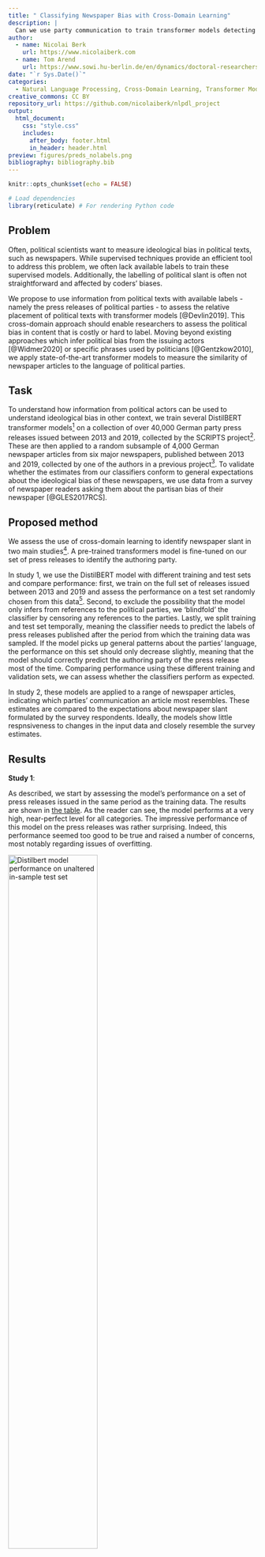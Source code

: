 ```yaml
---
title: " Classifying Newspaper Bias with Cross-Domain Learning"
description: |
  Can we use party communication to train transformer models detecting newspaper bias? The short answer: no.
author: 
  - name: Nicolai Berk
    url: https://www.nicolaiberk.com
  - name: Tom Arend
    url: https://www.sowi.hu-berlin.de/en/dynamics/doctoral-researchers2/first_cohort/tom-arend
date: "`r Sys.Date()`" 
categories: 
  - Natural Language Processing, Cross-Domain Learning, Transformer Models, Newspaper Bias
creative_commons: CC BY
repository_url: https://github.com/nicolaiberk/nlpdl_project
output:
  html_document:
    css: "style.css"
    includes:
      after_body: footer.html
      in_header: header.html
preview: figures/preds_nolabels.png
bibliography: bibliography.bib
---
```


```r
knitr::opts_chunk$set(echo = FALSE)

# Load dependencies 
library(reticulate) # For rendering Python code 
```

## Problem

Often, political scientists want to measure ideological bias in political texts, such as newspapers. While supervised techniques provide an efficient tool to address this problem, we often lack available labels to train these supervised models. Additionally, the labelling of political slant is often not straightforward and affected by coders' biases.

We propose to use information from political texts with available labels - namely the press releases of political parties - to assess the relative placement of political texts with transformer models [@Devlin2019]. This cross-domain approach should enable researchers to assess the political bias in content that is costly or hard to label. Moving beyond existing approaches which infer political bias from the issuing actors [@Widmer2020] or specific phrases used by politicians  [@Gentzkow2010], we apply state-of-the-art transformer models to measure the similarity of newspaper articles to the language of political parties.


## Task

To understand how information from political actors can be used to understand ideological bias in other context, we train several DistilBERT transformer models^[https://huggingface.co/distilbert-base-german-cased] on a collection of over 40,000 German party press releases issued between 2013 and 2019, collected by the SCRIPTS project^[https://www.scripts-berlin.eu/]. These are then applied to a random subsample of 4,000  German newspaper articles from six major newspapers, published between 2013 and 2019, collected by one of the authors in a previous project^[https://github.com/nicolaiberk/_rrpviol_med]. To validate whether the estimates from our classifiers conform to general expectations about the ideological bias of these newspapers, we use data from a survey of newspaper readers asking them about the partisan bias of their newspaper [@GLES2017RCS].


## Proposed method

We assess the use of cross-domain learning to identify newspaper slant in two main studies^[Note that the paper distinguished three studies. For the sake of simplicity, we clump the first two into one]. A pre-trained transformers model is fine-tuned on our set of press releases to identify the authoring party. 

In study 1, we use the DistilBERT model with different training and test sets and compare performance: first, we train on the full set of releases issued between 2013 and 2019 and assess the performance on a test set randomly chosen from this data^[This test set was of course ot used in training.]. Second, to exclude the possibility that the model only infers from references to the political parties, we 'blindfold' the classifier by censoring any references to the parties. Lastly, we split training and test set temporally, meaning the classifier needs to predict the labels of press releases published after the period from which the training data was sampled. If the model picks up general patterns about the parties' language, the performance on this set should only decrease slightly, meaning that the model should correctly predict the authoring party of the press release most of the time. Comparing performance using these different training and validation sets, we can assess whether the classifiers perform as expected.

In study 2, these models are applied to a range of newspaper articles, indicating which parties' communication an article most resembles. These estimates are compared to the expectations about newspaper slant formulated by the survey respondents. Ideally, the models show little respnsiveness to changes in the input data and closely resemble the survey estimates.

## Results

**Study 1**: 

As described, we start by assessing the model's performance on a set of press releases issued in the same period as the training data. The results are shown in [the table](#fig:perf_init){reference-type="ref" reference="fig:perf_init"}. As the reader can see, the model performs at a very high, near-perfect level for all categories. The impressive performance of this model on the press releases was rather surprising. Indeed, this performance seemed too good to be true and raised a number of concerns, most notably regarding issues of overfitting.

![Distilbert model performance on unaltered in-sample test set](pics/party_class.png){width="60%"}
: Table: Distilbert model performance on unaltered in-sample test set.[]{#fig:perf_init label="fig:perf_init"}

To assess whether this is the case, we \"blindfolded\" our model by excluding party labels and any words referring to the parties (such as party-related colours) from the analysis ^[the full list of excluded terms can be found in Appendix A of the final report]. Additionally, we look at out-of-sample predictions to assess whether the model is overfitting. This means that we train the model (as before) on press releases published before 01.01.2018, but assess the performance on data after this date. If the model performance drops off significantly, this would suggest that the classifier picks up and incorporates party-specific clues or speech patterns that could artificially inflate its accuracy. Should the model continue to perform at such a high level, we would have to start considering that the model is indeed this accurate.

For the in-sample, blindfolded set, performance is virtually identical. This is very, very surprising, given that the most obvious cues - references to other parties - are missing in the training data. Have been removed. This indicateone of three things. First, the performance might accurately describe the classifiers ability to distinguish partisan differences in language. We will discuss this option further in a moment. Second, we might have missed some obvious cues in the blindfolding process. While our dictionary of party references is rather extensive, it might still omit important cues that we did not think of. A third option is that BERT is too powerful, learning some spurious statistical cues to place party press releases with parties [@DBLP].

As stated previously, this performance, while impressive, will likely not suffice to convince us that no overfitting is taking place. We therefor use this model to predict the authoring party in an out-of sample dataset. If the performance is strongly affected, we are overfitting on the training set. [The table below](#fig:perf_out){reference-type="ref" reference="fig:perf_out"} shows the performance for this test sample. As we can see, the performance is still very high for many parties, nearly perfectly predicting press releases issued bythe Greens, Linke, and Union. AfD and FDP show somewhat decreased but still good performance, although the recall for FDP press releases is not great at .72. However, the precision is severely decreased for the SPD at about .52. Inspection of the cross tabulation for predicted and actual labels (not shown) indicates that the classifier confuses AfD and FDP press releases for SPD press releases.

These results do not give a definite answer to whether the classifier performs as intended. The numbers just seem a little too good. Given that AfD and SPD occupy opposite ends of the ideological spectrum and that one is an opposition, the other a governing party, a well-performing classifier should not confuse the two. It is thus more likely that the classifier picks up spurious relationships in the data that we do not understand. However, before concluding, we will assess  whether the newspaper estimates produced by the DistilBert model are in line with our expectations and stable across different specifications.

![Distilbert Model performance on out-of-sample test set with party references removed.](pics/blindfolded_outsample.png){width="60%"}
: Table: Distilbert Model performance on out-of-sample test set with party references removed.[]{#fig:perf_out label="fig:perf_out"}


**Study 2**:

We now move on to assess the estimates for newspaper bias produced by these different models, classifying a set of 4,000 newspaper articles. We can generate a baseline expectation using for the similarity of each newspaper to different parties using survey data from the 2017 German Longitudinal Election Study's Rolling Cross-Section [@GLES2017RCS]. The study asked respondents whether they read a daily newspaper, and if so, whether they felt the newspaper's reporting favored certain parties over others. While these estimates are likely biased by the respondents own political stances (and as such likely underestimate the ideological extremity of their paper), they do provide a first clue. 

[The table](#tab:gles){reference-type="ref" reference="tab:gles"} shows the aggregated results of this question. We can see that FAZ and Welt are placed closer to the centre-right Union, but also SPD and FDP, while the more left-wing TAZ is placed close to the three centre-left and left parties (Linke, Grüne, SPD). None of the newspapers is considered to contain coverage particularly favorable for the AfD.


: Validation reference: readers' assessment of newspapers' bias[]{label="tab:gles"}

|Paper | Linke  | Grüne  | SPD    | Union  | FDP    | AfD    |    N  |
|:-----|:------:|:------:|:------:|:------:|:------:|:------:|:-----:|                                                             
|FAZ   |$0.01$  | $0.02$ | $0.11$ | $0.33$ | $0.11$ |  $0$   | $390$ |
|TAZ   |$0.23$  | $0.24$ | $0.27$ | $0.16$ | $0.04$ |  $0$   |  $89$ |
|Welt  |$0.01$  | $0.02$ | $0.18$ | $0.35$ | $0.09$ | $0.03$ | $209$ |

Based on this expectation, we can assess the validity of the classifier's estimates of newspaper bias.


: Mean similarity estimate to each party by newspaper, based on training data including party labels.[]{label="tbl:means"}

|Paper | Linke  | Grüne  | SPD    | Union  | FDP    | AfD    |    
|:-----|:------:|:------:|:------:|:------:|:------:|:------:|                                                             
|FAZ   |$0.15$  | $0.36$ | $0.05$ | $0.81$ | $0.58$ | $0.08$ |
|TAZ   |$0.13$  | $0.69$ | $0.04$ | $0.41$ | $0.32$ | $0.05$ |
|Welt  |$0.15$  | $0.35$ | $0.05$ | $0.81$ | $0.55$ | $0.07$ |


[The table above](#tbl:means){reference-type="ref" reference="tbl:means"} shows the average probability of party authorship assigned by the initial, uncesored in-sample classifier. As expected, FAZ and Welt are very similar to the centre-right Union (81%) and FDP (58%/55%), but also rather similar to the Greens (36%/35%). While they show the highest similarity to the AfD (8%/7%), similarity to the radical-right party is generally on a very low level among all newspapers. As expected, the TAZ shows a comparatively different profile, being very similar to the Greens (average likelihood 70%), and less similar to the Union parties (41%), the FDP (32%), and  the AfD (5%). Surprisingly, it also shows the lowest similarity to the Linke (13%). Maybe most surprising is the general low similarity to SPD press releases (4%/5%). It seems the party has a rather distinctive rhetorical style.

To see if these estimates are robust across training, we first use the blindfolded classifier, before temporally specifying the train-test split. The results of these experiments can be seen in [the table below](#tab:pred_blind). The minor changes in the training data severely affected our results. Resemblance of all newspapers towards Greens and Union have strongly decreased, while resemblance to Linke, SPD, AfD, and especially FDP has strongly increased. All newspapers (including the left-wing TAZ) are now estimated to strongly resemble the FDP instead of the Union. While the higher estimates for SPD are welcomed and in line with readers' assessment, the strong resemblance with the FDP is puzzling, as are the relatively high scores for the AfD and low scores for the Union. The Greens are now least represented in all newspapers. Even the left-wing TAZ bears stronger similarities to the far-right AfD than the Grüne. The right-wing newspapers are now showing the highest similarity to the SPD, which is non-intuitive and in direct contradicition to our survey data. All newspapers show very weak resemblance to Union press
releases, again contradicting the survey data^[Assessing data with no blindfolding but temporal restrictions affects the model in a similar way as below, but with higher estimates for AfD and Greens, and lower estimates for FDP.].

: Placement of newspapers using time-restricted and blindfolded classifier.[]{#tab:pred_blind label="tab:pred_blind"}

|Paper  | Linke  | Grüne  | SPD    | Union  | FDP    | AfD    |    
|:------|:------:|:------:|:------:|:------:|:------:|:------:|                                                             
|FAZ    | $0.17$ | $0.08$ | $0.35$ | $0.10$ | $0.95$ | $0.20$ |  
|TAZ    | $0.62$ | $0.08$ | $0.23$ | $0.07$ | $0.60$ | $0.17$ |  
|Welt   | $0.16$ | $0.11$ | $0.31$ | $0.10$ | $0.93$ | $0.20$ |  




## Analysis

While all classifiers perform well on the party press releases and correctly place the newspapers relative to each other, the comparison of classifiers reveals a startling instability in the estimates. Small changes in the input data resulted in vastly different estimates of newspaper bias. It seems that cross-domain applications of deep learning are highly sensitive to the form of the input data and that their application is not as straightforward as hoped. For the moment, it is unclear whether this method can provide stable estimates.


## Conclusions

The recommendation at this point is that researchers with cross-domain classification problems think hard about their input data, carefully validating their results, or apply simpler techniques where the estimates are more directly interpretable, such as regression. Nevertheless, cross-domain applications of deep learning are a promising avenue for further research. Future work here should assess how properties of the input data affect estimates in another domain and think carefully about validation to develop best practices for researches seeking to apply such methods.


## Acknowledgments

We thank the vast community contributing to the development of machine learning tools, specifically huggingface. Additionally, we want to thank Lukas Stötzer for provision of the training data and Hauke Licht for providing us with a first notebook. Most importantly, we want to thank Slava Jankin, Hannah Bechara, and Huy Dang for providing us with the skills to pursue this project.